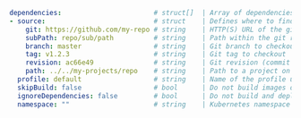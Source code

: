 ```yaml
dependencies:                       # struct[]  | Array of dependencies (other projects containing a devspace.yaml or devspace-configs.yaml) that need to be deployed before this project
- source:                           # struct    | Defines where to find the dependency (exactly one source is allowed)
    git: https://github.com/my-repo # string    | HTTP(S) URL of the git repository (recommended method for referencing dependencies, must have the format of the git remote repo as usually checked out via git clone)
    subPath: repo/sub/path          # string    | Path within the git repo where devspace.yaml can be found
    branch: master                  # string    | Git branch to checkout
    tag: v1.2.3                     # string    | Git tag to checkout
    revision: ac66e49               # string    | Git revision (commit has) to checkout
    path: ../../my-projects/repo    # string    | Path to a project on your local computer (not recommended, instead of using git-related options)
  profile: default                  # string    | Name of the profile used to deploy this dependency (when multiple prpfiles are defined in the devspace.yaml of the dependency)
  skipBuild: false                  # bool      | Do not build images of this dependency (= only start deployments)
  ignoreDependencies: false         # bool      | Do not build and deploy dependencies of this dependency
  namespace: ""                     # string    | Kubernetes namespace to deploy dependency to (Default: default namespace of current kube-context)
```

